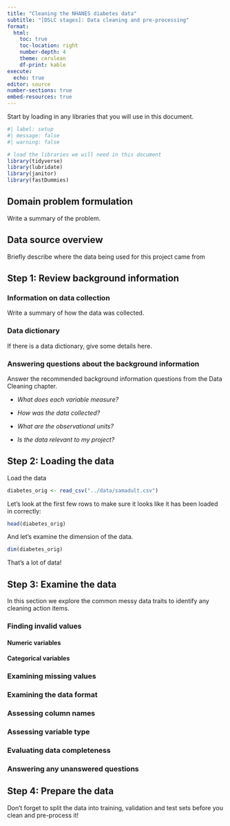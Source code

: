 ```yaml
---
title: "Cleaning the NHANES diabetes data"
subtitle: "[DSLC stages]: Data cleaning and pre-processing"
format: 
  html:
    toc: true
    toc-location: right
    number-depth: 4
    theme: cerulean
    df-print: kable
execute:
  echo: true
editor: source
number-sections: true
embed-resources: true
---
```



Start by loading in any libraries that you will use in this document.

```r
#| label: setup
#| message: false
#| warning: false

# load the libraries we will need in this document
library(tidyverse)
library(lubridate)
library(janitor)
library(fastDummies)
```


## Domain problem formulation


Write a summary of the problem.


## Data source overview

Briefly describe where the data being used for this project came from

## Step 1: Review background information {#sec:bg-info}


### Information on data collection 

Write a summary of how the data was collected.

### Data dictionary

If there is a data dictionary, give some details here.

### Answering questions about the background information

Answer the recommended background information questions from the Data Cleaning chapter.

- *What does each variable measure?* 

- *How was the data collected?* 

- *What are the observational units?* 

- *Is the data relevant to my project?*



## Step 2: Loading the data

Load the data

```r
diabetes_orig <- read_csv("../data/samadult.csv")
```

Let's look at the first few rows to make sure it looks like it has been loaded in correctly:

```r
head(diabetes_orig)
```

And let's examine the dimension of the data.

```r
dim(diabetes_orig)
```

That's a lot of data!





## Step 3: Examine the data

In this section we explore the common messy data traits to identify any cleaning action items.



### Finding invalid values

#### Numeric variables


#### Categorical variables


### Examining missing values




### Examining the data format


### Assessing column names


### Assessing variable type



### Evaluating data completeness


### Answering any unanswered questions





## Step 4: Prepare the data

Don't forget to split the data into training, validation and test sets before you clean and pre-process it!